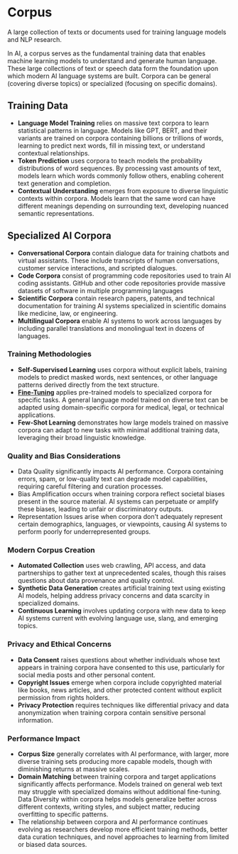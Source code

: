 # Corpus

A large collection of texts or documents used for training language models and NLP research.

In AI, a corpus serves as the fundamental training data that enables machine learning models to understand and generate human language. These large collections of text or speech data form the foundation upon which modern AI language systems are built. Corpora can be general (covering diverse topics) or specialized (focusing on specific domains).

## Training Data
- **Language Model Training** relies on massive text corpora to learn statistical patterns in language. Models like GPT, BERT, and their variants are trained on corpora containing billions or trillions of words, learning to predict next words, fill in missing text, or understand contextual relationships.
- **Token Prediction** uses corpora to teach models the probability distributions of word sequences. By processing vast amounts of text, models learn which words commonly follow others, enabling coherent text generation and completion.
- **Contextual Understanding** emerges from exposure to diverse linguistic contexts within corpora. Models learn that the same word can have different meanings depending on surrounding text, developing nuanced semantic representations.


## Specialized AI Corpora
- **Conversational Corpora** contain dialogue data for training chatbots and virtual assistants. These include transcripts of human conversations, customer service interactions, and scripted dialogues.
- **Code Corpora** consist of programming code repositories used to train AI coding assistants. GitHub and other code repositories provide massive datasets of software in multiple programming languages
- **Scientific Corpora** contain research papers, patents, and technical documentation for training AI systems specialized in scientific domains like medicine, law, or engineering.
- **Multilingual Corpora** enable AI systems to work across languages by including parallel translations and monolingual text in dozens of languages.

### Training Methodologies
- **Self-Supervised Learning** uses corpora without explicit labels, training models to predict masked words, next sentences, or other language patterns derived directly from the text structure.
- **[Fine-Tuning](../F/fine-tuning)** applies pre-trained models to specialized corpora for specific tasks. A general language model trained on diverse text can be adapted using domain-specific corpora for medical, legal, or technical applications.
- **Few-Shot Learning** demonstrates how large models trained on massive corpora can adapt to new tasks with minimal additional training data, leveraging their broad linguistic knowledge.

### Quality and Bias Considerations
- Data Quality significantly impacts AI performance. Corpora containing errors, spam, or low-quality text can degrade model capabilities, requiring careful filtering and curation processes.
- Bias Amplification occurs when training corpora reflect societal biases present in the source material. AI systems can perpetuate or amplify these biases, leading to unfair or discriminatory outputs.
- Representation Issues arise when corpora don't adequately represent certain demographics, languages, or viewpoints, causing AI systems to perform poorly for underrepresented groups.

### Modern Corpus Creation
- **Automated Collection** uses web crawling, API access, and data partnerships to gather text at unprecedented scales, though this raises questions about data provenance and quality control.
- **Synthetic Data Generation** creates artificial training text using existing AI models, helping address privacy concerns and data scarcity in specialized domains.
- **Continuous Learning** involves updating corpora with new data to keep AI systems current with evolving language use, slang, and emerging topics.

### Privacy and Ethical Concerns
- **Data Consent** raises questions about whether individuals whose text appears in training corpora have consented to this use, particularly for social media posts and other personal content.
- **Copyright Issues** emerge when corpora include copyrighted material like books, news articles, and other protected content without explicit permission from rights holders.
- **Privacy Protection** requires techniques like differential privacy and data anonymization when training corpora contain sensitive personal information.

###  Performance Impact
- **Corpus Size** generally correlates with AI performance, with larger, more diverse training sets producing more capable models, though with diminishing returns at massive scales.
- **Domain Matching** between training corpora and target applications significantly affects performance. Models trained on general web text may struggle with specialized domains without additional fine-tuning.
Data Diversity within corpora helps models generalize better across different contexts, writing styles, and subject matter, reducing overfitting to specific patterns.
- The relationship between corpora and AI performance continues evolving as researchers develop more efficient training methods, better data curation techniques, and novel approaches to learning from limited or biased data sources.